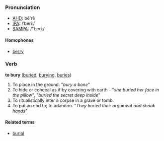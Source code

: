 ===Pronunciation===
*[[w:AHD|AHD]]: bĕ'rē
*[[w:IPA|IPA]]: /ˈberiː/
*[[w:SAMPA|SAMPA]]: /"beriː/
====Homophones====
*[[berry]]

===Verb===
'''to bury''' ([[buried]], [[burying]], [[buries]])
#To place in the ground. "''bury a bone''"
#To hide or conceal as if by covering with earth - "''she buried her face in the pillow''", "''buried the secret deep inside''"
#To ritualistically inter a corpse in a grave or tomb.
#To put an end to; to adandon. "''They buried their argument and shook hands''"

====Related terms====
*[[burial]]